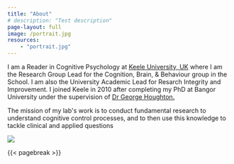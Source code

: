 ```yaml
---
title: "About"
# description: "Test description"
page-layout: full
image: /portrait.jpg
resources:
    - "portrait.jpg"
---
```


<!-- based on https://ddimmery.com/ -->

::: {.column-page-inset}
::: {.column-page-inset-left}
I am a Reader in Cognitive Psychology at [Keele University, UK](https://www.keele.ac.uk/psychology/) where I am the Research Group Lead for the Cognition, Brain, & Behaviour group in the School. I am also the University Academic Lead for Resarch Integrity and Improvement. I joined Keele in 2010 after completing my PhD at Bangor University under the supervision of [Dr George Houghton.](https://www.bangor.ac.uk/psychology/people/profiles/george_houghton.php.en)

The mission of my lab\'s work is to conduct fundamental research to understand cognitive control processes, and to then use this knowledge to tackle clinical and applied questions
:::

<div class="column-margin column-container">
![](portrait.jpeg){.rounded}
</div>
:::



{{< pagebreak >}}

::: {.column-page-inset .text-center}
```{=html}
<a class="btn btn-outline-dark", href="https://twitter.com/JimGrange" target="_blank" rel="noopener noreferrer">
    <i class="bi bi-twitter" role='img' aria-label='Twitter'></i>
</a>

<a class="btn btn-outline-dark", href="https://github.com/JimGrange" target="_blank" rel="noopener noreferrer">
    <i class="bi bi-github" role='img' aria-label='Github'></i>
</a>

<a class="btn btn-outline-dark" href="https://scholar.google.com/citations?user=ylTSIMMAAAAJ&hl=en" target="_blank" rel="noopener noreferrer" aria-label="Google-Scholar">
    <i class="ai ai-google-scholar"></i>
</a>


<a class="btn btn-outline-dark", href="mailto:grange.jim@gmail.com" target="_blank" rel="noopener noreferrer">
    <i class="ai bi-envelope" role='img' aria-label='email'></i>
</a>
```
:::
